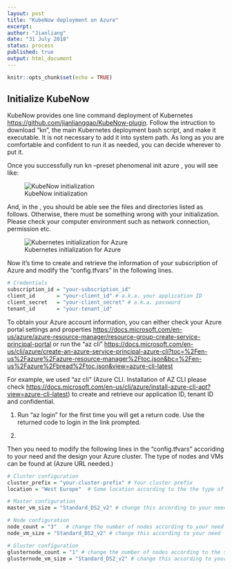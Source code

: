 ```yaml
---
layout: post
title: "KubeNow deployment on Azure"
excerpt:  
author: "Jianliang"
date: "31 July 2018"
status: process
published: true
output: html_document
---
```


```r
knitr::opts_chunk$set(echo = TRUE)
```

## Initialize KubeNow

KubeNow provides one line command deployment of Kubernetes  <https://github.com/jianlianggao/KubeNow-plugin>. Follow the intruction to download "kn", the main Kubernetes deployment bash script, and make it executable. It is not necessary to add it into system path. As long as you are comfortable and confident to run it as needed, you can decide wherever to put it.

Once you successfully run kn --preset phenomenal init azure <my-vre-config-dir>, you will see like: 

![KubeNow initialization](/figures/kubenow_init.png)

And, in the <my-vre-config-dir>, you should be able see the files and directories listed as follows. Otherwise, there must be something wrong with your initialization. Please check your computer environment such as network connection, permission etc.

![Kubernetes initialization for Azure](/figures/preset_azure.png)

Now it's time to create and retrieve the information of your subscription of Azure and modify the "config.tfvars" in the following lines.

``` r
# Credentials
subscription_id = "your-subscription_id"
client_id       = "your-client_id" # a.k.a. your application ID
client_secret   = "your-client_secret" # a.k.a. password
tenant_id       = "your-tenant_id"
```
To obtain your Azure account information, you can either check your Azure portal settings and properties <https://docs.microsoft.com/en-us/azure/azure-resource-manager/resource-group-create-service-principal-portal> or run the "az cli" <https://docs.microsoft.com/en-us/cli/azure/create-an-azure-service-principal-azure-cli?toc=%2Fen-us%2Fazure%2Fazure-resource-manager%2Ftoc.json&bc=%2Fen-us%2Fazure%2Fbread%2Ftoc.json&view=azure-cli-latest>

For example, we used "az cli" (Azure CLI. Installation of AZ CLI please check <https://docs.microsoft.com/en-us/cli/azure/install-azure-cli-apt?view=azure-cli-latest>) to create and retrieve our application ID, tenant ID and confidential.

(1) Run "az login" for the first time you will get a return code. Use the returned code to login in the link prompted.

(2)

Then you need to modify the following lines in the "config.tfvars" accoriding to your need and the design your Azure cluster. The type of nodes and VMs can be found at (Azure URL needed.)

``` r
# Cluster configuration
cluster_prefix = "your-cluster-prefix" # Your cluster prefix
location = "West Europe"  # Some location according to the the type of VMs you choose for your master, gluster and computing nodes.

# Master configuration
master_vm_size = "Standard_DS2_v2" # change this according to your need

# Node configuration
node_count = "3"   # change the number of nodes according to your need
node_vm_size = "Standard_DS2_v2" # change this according to your need

# Gluster configuration
glusternode_count = "1" # change the number of nodes according to the size of cluster
glusternode_vm_size = "Standard_DS2_v2" # change this according to your need
```
